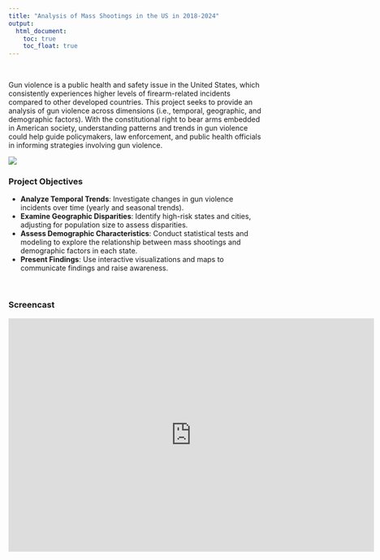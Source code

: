 ```yaml
---
title: "Analysis of Mass Shootings in the US in 2018-2024"
output:
  html_document:
    toc: true
    toc_float: true
---
```


<style>
h1.title {
    font-size: 2.3em; 
}
</style>

<br>

Gun violence is a public health and safety issue in the United States, which consistently experiences higher levels of firearm-related incidents compared to other developed countries. This project seeks to provide an analysis of gun violence across dimensions (i.e., temporal, geographic, and demographic factors). With the constitutional right to bear arms embedded in American society, understanding patterns and trends in gun violence could help guide policymakers, law enforcement, and public health officials in informing strategies involving gun violence.

![](Pictures/massshootings.JPG)

### Project Objectives

- **Analyze Temporal Trends**: Investigate changes in gun violence incidents over time (yearly and seasonal trends).
- **Examine Geographic Disparities**: Identify high-risk states and cities, adjusting for population size to assess disparities.
- **Assess Demographic Characteristics**: Conduct statistical tests and modeling to explore the relationship between mass shootings and demographic factors in each state.
- **Present Findings**: Use interactive visualizations and maps to communicate findings and raise awareness.

<br>

### Screencast


<iframe width="720" height="460" src="https://www.youtube.com/embed/8hRG4K-irGA" frameborder="0" allow="autoplay; encrypted-media" allowfullscreen></iframe>











